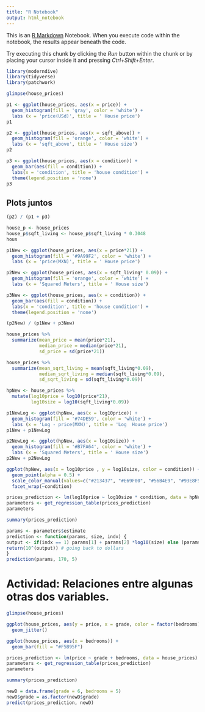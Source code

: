 ```yaml
---
title: "R Notebook"
output: html_notebook
---
```


This is an [R Markdown](http://rmarkdown.rstudio.com) Notebook. When you execute code within the notebook, the results appear beneath the code. 

Try executing this chunk by clicking the *Run* button within the chunk or by placing your cursor inside it and pressing *Ctrl+Shift+Enter*. 

```r
library(moderndive)
library(tidyverse)
library(patchwork)
```

```r
glimpse(house_prices)
```


```r
p1 <- ggplot(house_prices, aes(x = price)) + 
  geom_histogram(fill = 'gray', color = 'white') + 
  labs (x = 'price(USd)', title = ' House price')
p1
```

```r
p2 <- ggplot(house_prices, aes(x = sqft_above)) + 
  geom_histogram(fill = 'orange', color = 'white') + 
  labs (x = 'sqft_above', title = ' House size')
p2
```

```r
p3 <- ggplot(house_prices, aes(x = condition)) + 
  geom_bar(aes(fill = condition)) + 
  labs(x = 'condition', title = 'house condition') + 
  theme(legend.position = 'none')
p3
```
## Plots juntos

```r
(p2) / (p1 + p3)
```

```r
house_p <- house_prices
house_p$sqft_living <- house_p$sqft_living * 0.3048
hous
```

```r
p1New <- ggplot(house_prices, aes(x = price*21)) + 
  geom_histogram(fill = '#9A99F2', color = 'white') + 
  labs (x = 'price(MXN)', title = ' House price')

p2New <- ggplot(house_prices, aes(x = sqft_living* 0.09)) + 
  geom_histogram(fill = 'orange', color = 'white') + 
  labs (x = 'Squared Meters', title = ' House size')

p3New <- ggplot(house_prices, aes(x = condition)) + 
  geom_bar(aes(fill = condition)) + 
  labs(x = 'condition', title = 'house condition') + 
  theme(legend.position = 'none')

(p2New) / (p1New + p3New)

```

```r
house_prices %>% 
  summarize(mean_price = mean(price*21),
            median_price = median(price*21),
            sd_price = sd(price*21))
```

```r
house_prices %>% 
  summarize(mean_sqrt_living = mean(sqft_living*0.09),
            median_sqrt_living = median(sqft_living*0.09),
            sd_sqrt_living = sd(sqft_living*0.09))
```

```r
hpNew <- house_prices %>% 
  mutate(log10price = log10(price*21),
         log10size = log10(sqft_living*0.09))
```

```r
p1NewLog <- ggplot(hpNew, aes(x = log10price)) + 
  geom_histogram(fill = '#74DE59', color = 'white') + 
  labs (x = 'Log - price(MXN)', title = 'Log  House price')
p1New + p1NewLog
```

```r
p2NewLog <- ggplot(hpNew, aes(x = log10size)) + 
  geom_histogram(fill = '#B7FA64', color = 'white') + 
  labs (x = 'Squared Meters', title = ' House size')
p2New + p2NewLog
```

```r
ggplot(hpNew, aes(x = log10price , y = log10size, color = condition)) + 
  geom_point(alpha = 0.5) +
  scale_color_manual(values=c("#213437", "#E69F00", "#56B4E9", "#93E8F5" , "#6DABB5")) + 
  facet_wrap(~condition)
```

```r
prices_prediction <- lm(log10price ~ log10size * condition, data = hpNew)
parameters <- get_regression_table(prices_prediction)
parameters
```

```r
summary(prices_prediction)
```

```r
params <- parameters$estimate
prediction <- function(params, size, indx) {
output <- if(indx == 1) params[1] + params[2] *log10(size) else (params[1] + params[1+indx]) +  (params[2] + params[5+indx]) *log10(size)
return(10^(output)) # going back to dollars
}
prediction(params, 170, 5)
```

# Actividad: Relaciones entre algunas otras dos variables.

```r
glimpse(house_prices)
```

```r
ggplot(house_prices, aes(y = price, x = grade, color = factor(bedrooms))) + 
  geom_jitter()
```

```r
ggplot(house_prices, aes(x = bedrooms)) + 
  geom_bar(fill = "#F5B95F")
```

```r
prices_prediction <- lm(price ~ grade + bedrooms, data = house_prices)
parameters <- get_regression_table(prices_prediction)
parameters
```

```r
summary(prices_prediction)
```

```r
newD = data.frame(grade = 6, bedrooms = 5)
newD$grade = as.factor(newD$grade)
predict(prices_prediction, newD)
```

